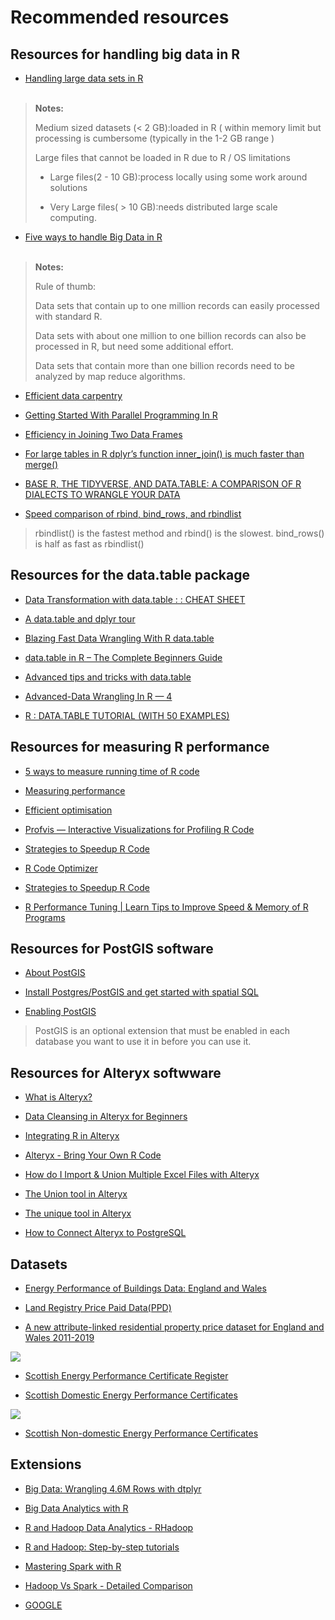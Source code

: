 # Recommended resources
  
## Resources for handling big data in R
  
 -   [Handling large data sets in R](https://rpubs.com/msundar/large_data_analysis)
<br><br>

> **Notes:**
>
> Medium sized datasets (< 2 GB):loaded in R ( within memory limit but processing is cumbersome (typically in the 1-2 GB range )
>
> Large files that cannot be loaded in R due to R / OS limitations 
>
> - Large files(2 - 10 GB):process locally using some work around solutions
>
> - Very Large files( > 10 GB):needs distributed large scale computing.



 -   [Five ways to handle Big Data in R](https://www.r-bloggers.com/2013/11/five-ways-to-handle-big-data-in-r/)
<br><br>

> **Notes:**
>
> Rule of thumb:
>
> Data sets that contain up to one million records can easily processed with standard R.
>
> Data sets with about one million to one billion records can also be processed in R, but need some additional effort.
>
> Data sets that contain more than one billion records need to be analyzed by map reduce algorithms. 
 
 -   [Efficient data carpentry](https://csgillespie.github.io/efficientR/data-carpentry.html)
    
 -   [Getting Started With Parallel Programming In R](https://towardsdatascience.com/getting-started-with-parallel-programming-in-r-d5f801d43745)
  

 -   [Efficiency in Joining Two Data Frames](https://www.r-bloggers.com/2013/01/efficiency-in-joining-two-data-frames/)
  
 -   [For large tables in R dplyr's function inner_join() is much faster than merge()](http://zevross.com/blog/2014/04/30/mini-post-for-large-tables-in-r-dplyrs-function-inner_join-is-much-faster-than-merge/)
  
 -   [BASE R, THE TIDYVERSE, AND DATA.TABLE: A COMPARISON OF R DIALECTS TO WRANGLE YOUR DATA](https://wetlandscapes.com/blog/a-comparison-of-r-dialects/)
  
 -   [Speed comparison of rbind, bind_rows, and rbindlist](https://rstudio-pubs-static.s3.amazonaws.com/406521_7fc7b6c1dc374e9b8860e15a699d8bb0.html)
 
> rbindlist() is the fastest method and rbind() is the slowest. bind_rows() is half as fast as rbindlist()
  
## Resources for the data.table package
  
 -   [Data Transformation with data.table : : CHEAT SHEET](file:///C:/Users/casa-alienware%20Bin%20C/Documents/Downloads/datatable%20(6).pdf)
  
 -   [A data.table and dplyr tour](https://atrebas.github.io/post/2019-03-03-datatable-dplyr/)
  
 -   [Blazing Fast Data Wrangling With R data.table](https://towardsdatascience.com/blazing-fast-data-wrangling-with-r-data-table-de5045cc4b4d)
  
 -   [data.table in R – The Complete Beginners Guide](https://www.machinelearningplus.com/data-manipulation/datatable-in-r-complete-guide/)
  
 -   [Advanced tips and tricks with data.table](http://brooksandrew.github.io/simpleblog/articles/advanced-data-table/)
  
 -   [Advanced-Data Wrangling In R — 4](https://medium.com/analytics-vidhya/advanced-data-wrangling-in-r-4-f98693b92851)
  

 -   [R : DATA.TABLE TUTORIAL (WITH 50 EXAMPLES)](https://www.listendata.com/2016/10/r-data-table.html)
  
## Resources for measuring R performance
   
 -   [5 ways to measure running time of R code](https://www.r-bloggers.com/2017/05/5-ways-to-measure-running-time-of-r-code/)
    
 -   [Measuring performance](https://adv-r.hadley.nz/perf-measure.html#perf-measure)
   
 -   [Efficient optimisation](https://csgillespie.github.io/efficientR/performance.html)
   
 -   [Profvis — Interactive Visualizations for Profiling R Code](https://rstudio.github.io/profvis/)
  
 -   [Strategies to Speedup R Code](https://www.r-bloggers.com/2016/01/strategies-to-speedup-r-code/)
  
 -   [R Code Optimizer](https://rpubs.com/IACCancu/462493)
  
 -   [Strategies to Speedup R Code](https://www.r-bloggers.com/2016/01/strategies-to-speedup-r-code/)
   
 -   [R Performance Tuning | Learn Tips to Improve Speed & Memory of R Programs](https://data-flair.training/blogs/r-performance-tuning-techniques/)
  
## Resources for PostGIS software
  
 -   [About PostGIS](https://postgis.net/)
  
 -   [Install Postgres/PostGIS and get started with spatial SQL](http://zevross.com/blog/2019/12/04/install-postgres-postgis-and-get-started-with-spatial-sql/)
  
 -   [Enabling PostGIS](https://postgis.net/install/)
  
>PostGIS is an optional extension that must be enabled in each database you want to use it in before you can use it.
  
## Resources for Alteryx softwware
  
 -   [What is Alteryx?](https://www.youtube.com/watch?v=F8MSnofnItM)
  
 -   [Data Cleansing in Alteryx for Beginners](https://www.youtube.com/watch?v=FzefmS9Fu7Y)
  
 -   [Integrating R in Alteryx](https://www.theinformationlab.co.uk/2018/11/12/integrating-r-in-alteryx/)
  
 -   [Alteryx - Bring Your Own R Code](https://www.youtube.com/watch?v=nVYLRM-mbtk)
  
 -   [How do I Import & Union Multiple Excel Files with Alteryx](https://www.youtube.com/watch?v=MjGxzsMJINQ)
  
 -   [The Union tool in Alteryx](https://www.youtube.com/watch?v=v8xS0wrU6JA)
  
 -   [The unique tool in Alteryx](https://www.youtube.com/watch?v=ueLeDn85E98)
  
 -   [How to Connect Alteryx to PostgreSQL](https://www.youtube.com/watch?v=RDly0ycZ2IE)
  
## Datasets
  
 -  [Energy Performance of Buildings Data: England and Wales](https://epc.opendatacommunities.org/)
  

 -  [Land Registry Price Paid Data(PPD)](https://www.gov.uk/government/statistical-data-sets/price-paid-data-downloads)
  
 -  [A new attribute-linked residential property price dataset for England and Wales 2011-2019](https://reshare.ukdataservice.ac.uk/854240/)
  <center>

![](pic/data1.png)
</center>

 - [Scottish Energy Performance Certificate Register](https://www.scottishepcregister.org.uk/)
  
 - [Scottish Domestic Energy Performance Certificates](https://statistics.gov.scot/data/domestic-energy-performance-certificates)
   <center>

![](pic/data2.png)
</center>
  
 -  [Scottish Non-domestic Energy Performance Certificates](https://statistics.gov.scot/data/non-domestic-energy-performance-certificates)
      
## Extensions
    
 - [Big Data: Wrangling 4.6M Rows with dtplyr](https://www.business-science.io/code-tools/2019/08/15/big-data-dtplyr.html)
  
 - [Big Data Analytics with R](https://www.dropbox.com/sh/4m63647jbg7a1yy/AACa5TqdjBwOwchOpOa9s_Pda)
  
 - [R and Hadoop Data Analytics - RHadoop](https://dzone.com/articles/r-and-hadoop-data-analytics)
  
 - [R and Hadoop: Step-by-step tutorials](https://blog.revolutionanalytics.com/2012/03/r-and-hadoop-step-by-step-tutorials.html) 
  
 -  [Mastering Spark with R](https://therinspark.com/)  
  
 -  [Hadoop Vs Spark - Detailed Comparison](https://phoenixnap.com/kb/hadoop-vs-spark) 
   
 -  [GOOGLE](https://www.google.com/)